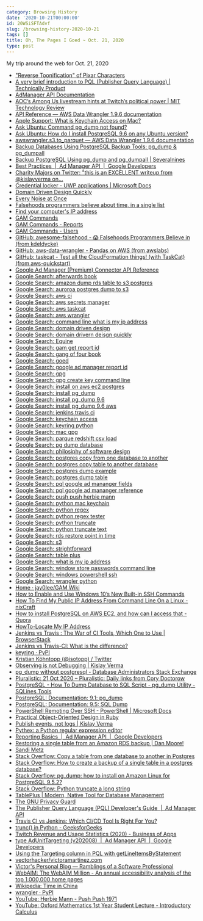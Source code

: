 ```yaml
---
category: Browsing History
date: '2020-10-21T00:00:00'
id: 20WSiSFTAdvf
slug: /browsing-history-2020-10-21
tags: []
title: Oh, The Pages I Goed ~ Oct. 21, 2020
type: post
---
```


My trip around the web for Oct. 21, 2020

- ["Reverse Toonification" of Pixar Characters](https://kottke.org/20/10/reverse-toonification-of-pixar-characters)
- [A very brief introduction to PQL (Publisher Query Language) | Technically Product](https://www.technicallyproduct.co.uk/online-advertising/a-very-brief-introduction-to-pql-publisher-query-language/)
- [AdManager API Documentation](https://googleads.github.io/googleads-php-lib/AdManager/namespaces/Google.AdsApi.Common.html)
- [AOC’s Among Us livestream hints at Twitch’s political power | MIT Technology Review](https://www.technologyreview.com/2020/10/21/1011038/aocs-among-us-livestream-hints-at-twitchs-political-power/)
- [API Reference — AWS Data Wrangler 1.9.6 documentation](https://aws-data-wrangler.readthedocs.io/en/stable/api.html#amazon-s3)
- [Apple Support: What is Keychain Access on Mac?](https://support.apple.com/guide/keychain-access/what-is-keychain-access-kyca1083/mac)
- [Ask Ubuntu: Command pg_dump not found?](https://askubuntu.com/questions/501091/command-pg-dump-not-found)
- [Ask Ubuntu: How do I install PostgreSQL 9.6 on any Ubuntu version?](https://askubuntu.com/questions/831292/how-do-i-install-postgresql-9-6-on-any-ubuntu-version)
- [awswrangler.s3.to_parquet — AWS Data Wrangler 1.9.6 documentation](https://aws-data-wrangler.readthedocs.io/en/stable/stubs/awswrangler.s3.to_parquet.html#awswrangler.s3.to_parquet)
- [Backup Databases Using PostgreSQL Backup Tools: pg_dump & pg_dumpall](https://www.postgresqltutorial.com/postgresql-backup-database/)
- [Backup PostgreSQL Using pg_dump and pg_dumpall | Severalnines](https://severalnines.com/database-blog/backup-postgresql-using-pgdump-and-pgdumpall)
- [Best Practices  |  Ad Manager API  |  Google Developers](https://developers.google.com/ad-manager/api/bestpractices)
- [Charity Majors on Twitter: "this is an EXCELLENT writeup from @kislayverma on...](https://twitter.com/mipsytipsy/status/1310776966648225793)
- [Credential locker - UWP applications | Microsoft Docs](https://docs.microsoft.com/en-us/windows/uwp/security/credential-locker)
- [Domain Driven Design Quickly](https://www.infoq.com/minibooks/domain-driven-design-quickly/)
- [Every Noise at Once](http://everynoise.com/engenremap.html)
- [Falsehoods programmers believe about time, in a single list](https://gist.github.com/timvisee/fcda9bbdff88d45cc9061606b4b923ca)
- [Find your computer's IP address](https://kb.iu.edu/d/aapa)
- [GAM Commands](https://sites.google.com/jis.edu.bn/gam-commands/home)
- [GAM Commands - Reports](https://sites.google.com/jis.edu.bn/gam-commands/people/reports)
- [GAM Commands - Users](https://sites.google.com/jis.edu.bn/gam-commands/people/users)
- [GitHub: awesome-falsehood - 😱 Falsehoods Programmers Believe in (from kdeldycke)](https://github.com/kdeldycke/awesome-falsehood)
- [GitHub: aws-data-wrangler - Pandas on AWS (from awslabs)](https://github.com/awslabs/aws-data-wrangler)
- [GitHub: taskcat - Test all the CloudFormation things! (with TaskCat) (from aws-quickstart)](https://github.com/aws-quickstart/taskcat)
- [Google Ad Manager (Premium) Connector API Reference](https://ricstonltd.bitbucket.io/google-ad-manager-premium/4.0.0/google-ad-manager-premium-apidoc.html)
- [Google Search: afterwards book](https://www.google.com/search?newwindow=1&client=safari&rls=en&ei=I0uQX8eWB8SC5wLRtInIDg&q=afterwards+book&oq=afterwards+book&gs_lcp=CgZwc3ktYWIQAzIICC4QyQMQkwIyCAguEMcBEK8BMgQIABAKMgoILhDHARCvARAKMgYIABAWEB4yBggAEBYQHjIGCAAQFhAeMgYIABAWEB4yBggAEBYQHjIGCAAQFhAeOgQIABBHOg0IABCxAxDJAxBGEPkBOgUIABCxAzoCCAA6AgguUNMkWJIsYNwtaABwAngAgAF4iAGCBJIBAzMuMpgBAKABAaoBB2d3cy13aXrIAQjAAQE&sclient=psy-ab&ved=0ahUKEwiHtIL098XsAhVEwVkKHVFaAukQ4dUDCAw&uact=5)
- [Google Search: amazon dump rds table to s3 postgres](https://www.google.com/search?newwindow=1&client=safari&rls=en&ei=w7OQX5WUA7Dy5gL_z4GYAg&q=amazon+dump+rds+table+to+s3+postgres&oq=amazon+dump+rds+table+to+s3+postgres&gs_lcp=CgZwc3ktYWIQAzIFCCEQoAE6BAgAEEc6BQghEKsCOgcIIRAKEKABULWmA1iyrwNgnLMDaABwAngAgAFyiAGyBpIBAzcuMpgBAKABAaoBB2d3cy13aXrIAQjAAQE&sclient=psy-ab&ved=0ahUKEwjVgczX28bsAhUwuVkKHf9nACMQ4dUDCAw&uact=5)
- [Google Search: auroroa postgres dump to s3](https://www.google.com/search?client=safari&rls=en&q=auroroa+postgres+dump+to+s3&ie=UTF-8&oe=UTF-8)
- [Google Search: aws ci](https://www.google.com/search?client=safari&rls=en&q=aws+ci&ie=UTF-8&oe=UTF-8)
- [Google Search: aws secrets manager](https://www.google.com/search?client=safari&rls=en&q=aws+secrets+manager&ie=UTF-8&oe=UTF-8)
- [Google Search: aws taskcat](https://www.google.com/search?client=safari&rls=en&q=aws+taskcat&ie=UTF-8&oe=UTF-8)
- [Google Search: aws wrangler](https://www.google.com/search?client=safari&rls=en&q=aws+wrangler&ie=UTF-8&oe=UTF-8)
- [Google Search: command line what is my ip address](https://www.google.com/search?client=safari&rls=en&q=command+line+what+is+my+ip+address&ie=UTF-8&oe=UTF-8)
- [Google Search: domain driven design](https://www.google.com/search?client=safari&rls=en&q=domain+driven+design&ie=UTF-8&oe=UTF-8)
- [Google Search: domain drivern deisgn quickly](https://www.google.com/search?client=safari&rls=en&q=domain+drivern+deisgn+quickly&ie=UTF-8&oe=UTF-8)
- [Google Search: Equine](https://www.google.com/search?client=safari&rls=en&q=Equine&ie=UTF-8&oe=UTF-8)
- [Google Search: gam get report id](https://www.google.com/search?client=safari&rls=en&q=gam+get+report+id&ie=UTF-8&oe=UTF-8)
- [Google Search: gang of four book](https://www.google.com/search?client=safari&rls=en&q=gang+of+four+book&ie=UTF-8&oe=UTF-8)
- [Google Search: goed](https://www.google.com/search?client=safari&rls=en&q=goed&ie=UTF-8&oe=UTF-8)
- [Google Search: google ad manager report id](https://www.google.com/search?newwindow=1&client=safari&rls=en&ei=P32QX5iWDsK05gKjg73oCA&q=google+ad+manager+report+id&oq=google+ad+manager+report+id&gs_lcp=CgZwc3ktYWIQAzIFCCEQqwIyBQghEKsCMgUIIRCrAjoECAAQRzoFCAAQkQI6BAgAEEM6CAgAELEDEIMBOgIIADoFCAAQsQM6CwguELEDEMcBEKMCOgoIABCxAxCDARBDOgcIABCxAxBDOgsIABCxAxCDARCRAjoNCAAQsQMQgwEQyQMQQzoICAAQyQMQkQI6BQgAEMkDOgcIABDJAxAKOgQIABAKOggIABCxAxDJAzoICCEQFhAdEB46BQghEKABOgcIABDJAxANOgQIABANOgYIABAWEB46BQgAEM0COggIABAIEA0QHjoGCAAQDRAeUMrVAliBnwNgzKADaApwAngAgAGTAYgB1RqSAQUyNS4xMpgBAKABAaoBB2d3cy13aXrIAQjAAQE&sclient=psy-ab&ved=0ahUKEwjYsfjYp8bsAhVCmlkKHaNBD40Q4dUDCAw&uact=5)
- [Google Search: gpg](https://www.google.com/search?client=safari&rls=en&q=gpg&ie=UTF-8&oe=UTF-8)
- [Google Search: gpg create key command line](https://www.google.com/search?client=safari&rls=en&q=gpg+create+key+command+line&ie=UTF-8&oe=UTF-8)
- [Google Search: install on aws ec2 postgres](https://www.google.com/search?client=safari&rls=en&q=install+on+aws+ec2+postgres&ie=UTF-8&oe=UTF-8)
- [Google Search: install pg_dump](https://www.google.com/search?client=safari&rls=en&q=install+pg_dump&ie=UTF-8&oe=UTF-8)
- [Google Search: install pg_dump 9.6](https://www.google.com/search?client=safari&rls=en&q=install+pg_dump+9.6&ie=UTF-8&oe=UTF-8)
- [Google Search: install pg_dump 9.6 aws](https://www.google.com/search?newwindow=1&client=safari&rls=en&ei=yeuQX5D8Be_t5gKup69w&q=install+pg_dump+9.6+aws&oq=install+pg_dump+9.6+aws&gs_lcp=CgZwc3ktYWIQAzIICCEQFhAdEB4yCAghEBYQHRAeOgcIABDJAxBDOgIIADoECAAQQzoFCAAQyQM6BQghEKABOgUIIRCrAlCuiAVYtYsFYPSMBWgAcAB4AIABhAGIAYgEkgEDMy4ymAEAoAEBqgEHZ3dzLXdpesABAQ&sclient=psy-ab&ved=0ahUKEwjQhLWOkcfsAhXvtlkKHa7TCw4Q4dUDCAw&uact=5)
- [Google Search: jenkins travis ci](https://www.google.com/search?client=safari&rls=en&q=jenkins+travis+ci&ie=UTF-8&oe=UTF-8)
- [Google Search: keychain access](https://www.google.com/search?client=safari&rls=en&q=keychain+access&ie=UTF-8&oe=UTF-8)
- [Google Search: keyring python](https://www.google.com/search?client=safari&rls=en&q=keyring+python&ie=UTF-8&oe=UTF-8)
- [Google Search: mac gpg](https://www.google.com/search?client=safari&rls=en&q=mac+gpg&ie=UTF-8&oe=UTF-8)
- [Google Search: parque redshift csv load](https://www.google.com/search?client=safari&rls=en&q=parque+redshift+csv+load&ie=UTF-8&oe=UTF-8)
- [Google Search: pg dump database](https://www.google.com/search?client=safari&rls=en&q=pg+dump+database&ie=UTF-8&oe=UTF-8)
- [Google Search: philosiphy of software design](https://www.google.com/search?client=safari&rls=en&q=philosiphy+of+software+design&ie=UTF-8&oe=UTF-8)
- [Google Search: postgres copy from one database to another](https://www.google.com/search?client=safari&rls=en&q=postgres+copy+from+one+database+to+another&ie=UTF-8&oe=UTF-8)
- [Google Search: postgres copy table to another database](https://www.google.com/search?client=safari&rls=en&q=postgres+copy+table+to+another+database&ie=UTF-8&oe=UTF-8)
- [Google Search: postgres dump example](https://www.google.com/search?client=safari&rls=en&q=postgres+dump+example&ie=UTF-8&oe=UTF-8)
- [Google Search: postgres dump table](https://www.google.com/search?client=safari&rls=en&q=postgres+dump+table&ie=UTF-8&oe=UTF-8)
- [Google Search: pql google ad mananger fields](https://www.google.com/search?client=safari&rls=en&q=pql+google+ad+mananger+fields&ie=UTF-8&oe=UTF-8)
- [Google Search: pql google ad mananger reference](https://www.google.com/search?client=safari&rls=en&q=pql+google+ad+mananger+reference&ie=UTF-8&oe=UTF-8)
- [Google Search: push push herbie mann](https://www.google.com/search?client=safari&rls=en&q=push+push+herbie+mann&ie=UTF-8&oe=UTF-8)
- [Google Search: python mac keychain](https://www.google.com/search?client=safari&rls=en&q=python+mac+keychain&ie=UTF-8&oe=UTF-8)
- [Google Search: python regex](https://www.google.com/search?client=safari&rls=en&q=python+regex&ie=UTF-8&oe=UTF-8)
- [Google Search: python regex tester](https://www.google.com/search?newwindow=1&client=safari&rls=en&ei=WsuQX_z6EqrU5gK7royIAQ&q=python+regex+tester&oq=python+regex&gs_lcp=CgZwc3ktYWIQAxgAMgQIABBHMgQIABBHMgQIABBHMgQIABBHMgQIABBHMgQIABBHMgQIABBHMgQIABBHUABYAGDNhwFoAHABeACAAQCIAQCSAQCYAQCqAQdnd3Mtd2l6yAEIwAEB&sclient=psy-ab)
- [Google Search: python truncate](https://www.google.com/search?client=safari&rls=en&q=python+truncate&ie=UTF-8&oe=UTF-8)
- [Google Search: python truncate text](https://www.google.com/search?client=safari&rls=en&q=python+truncate+text&ie=UTF-8&oe=UTF-8)
- [Google Search: rds restore point in time](https://www.google.com/search?client=safari&rls=en&q=rds+restore+point+in+time&ie=UTF-8&oe=UTF-8)
- [Google Search: s3](https://www.google.com/search?client=safari&rls=en&q=s3&ie=UTF-8&oe=UTF-8)
- [Google Search: strightforward](https://www.google.com/search?client=safari&rls=en&q=strightforward&ie=UTF-8&oe=UTF-8)
- [Google Search: table plus](https://www.google.com/search?client=safari&rls=en&q=table+plus&ie=UTF-8&oe=UTF-8)
- [Google Search: what is my ip address](https://www.google.com/search?client=safari&rls=en&q=what+is+my+ip+address&ie=UTF-8&oe=UTF-8)
- [Google Search: window store passwords command line](https://www.google.com/search?client=safari&rls=en&q=window+store+passwords+command+line&ie=UTF-8&oe=UTF-8)
- [Google Search: windows powershell ssh](https://www.google.com/search?client=safari&rls=en&q=windows+powershell+ssh&ie=UTF-8&oe=UTF-8)
- [Google Search: wrangler python](https://www.google.com/search?newwindow=1&client=safari&rls=en&ei=9ZaQX9a_Fu_M5gLch6i4BQ&q=wrangler+python&oq=wrangler+python&gs_lcp=CgZwc3ktYWIQAzIFCAAQyQMyCAgAEBYQChAeMggIABAWEAoQHjIICAAQFhAKEB46BAgAEEc6EQguEMcBEK8BEMkDEJECEJMCOgUIABCRAjoLCC4QsQMQxwEQowI6CAgAELEDEIMBOgUIABCxAzoCCAA6BggAEBYQHlDsEliZGWC0G2gAcAJ4AIABcYgB0QSSAQM2LjGYAQCgAQGqAQdnd3Mtd2l6yAEIwAEB&sclient=psy-ab&ved=0ahUKEwiWjsabwMbsAhVvplkKHdwDClcQ4dUDCAw&uact=5)
- [Home · jay0lee/GAM Wiki](https://github.com/jay0lee/GAM/wiki)
- [How to Enable and Use Windows 10’s New Built-in SSH Commands](https://www.howtogeek.com/336775/how-to-enable-and-use-windows-10s-built-in-ssh-commands/)
- [How To Find My Public IP Address From Command Line On a Linux - nixCraft](https://www.cyberciti.biz/faq/how-to-find-my-public-ip-address-from-command-line-on-a-linux/)
- [How to install PostgreSQL on AWS EC2, and how can I access that - Quora](https://www.quora.com/How-can-I-install-PostgreSQL-on-AWS-EC2-and-how-can-I-access-that)
- [HowTo-Locate My IP Address](https://www.sas.upenn.edu/~jasonrw/HowTo-FindIP.htm)
- [Jenkins vs Travis : The War of CI Tools, Which One to Use | BrowserStack](https://www.browserstack.com/guide/jenkins-vs-travis-ci-tools)
- [Jenkins vs Travis-CI: What is the difference?](https://www.guru99.com/jenkins-vs-travis.html)
- [keyring · PyPI](https://pypi.org/project/keyring/)
- [Kristian Köhntopp (@isotopp) / Twitter](https://twitter.com/isotopp)
- [Observing is not Debugging | Kislay Verma](https://kislayverma.com/software-architecture/observing-is-not-debugging-and-other-misnomers/)
- [pg_dump without postgresql - Database Administrators Stack Exchange](https://dba.stackexchange.com/questions/193023/pg-dump-without-postgresql)
- [Pluralistic: 21 Oct 2020 – Pluralistic: Daily links from Cory Doctorow](https://pluralistic.net/2020/10/21/each-drop-of-strych-a-nine/#a-sort-of-runic-rhyme)
- [PostgreSQL - How To Dump Database to SQL Script - pg_dump Utility - SQLines Tools](http://www.sqlines.com/postgresql/how-to/pg_dump_database_file)
- [PostgreSQL: Documentation: 9.1: pg_dump](https://www.postgresql.org/docs/9.1/app-pgdump.html)
- [PostgreSQL: Documentation: 9.5: SQL Dump](https://www.postgresql.org/docs/9.5/backup-dump.html)
- [PowerShell Remoting Over SSH - PowerShell | Microsoft Docs](https://docs.microsoft.com/en-us/powershell/scripting/learn/remoting/ssh-remoting-in-powershell-core?view=powershell-7)
- [Practical Object-Oriented Design in Ruby](https://www.poodr.com/)
- [Publish events, not logs | Kislay Verma](https://kislayverma.com/programming/publish-events-not-logs/)
- [Pythex: a Python regular expression editor](https://pythex.org/)
- [Reporting Basics  |  Ad Manager API  |  Google Developers](https://developers.google.com/ad-manager/api/reporting#python)
- [Restoring a single table from an Amazon RDS backup | Dan Moore!](http://www.mooreds.com/wordpress/archives/2295)
- [Sandi Metz](https://sandimetz.com/)
- [Stack Overflow: Copy a table from one database to another in Postgres](https://stackoverflow.com/questions/3195125/copy-a-table-from-one-database-to-another-in-postgres)
- [Stack Overflow: How to create a backup of a single table in a postgres database?](https://stackoverflow.com/questions/3682866/how-to-create-a-backup-of-a-single-table-in-a-postgres-database)
- [Stack Overflow: pg_dump: how to install on Amazon Linux for PostgreSQL 9.5.2?](https://stackoverflow.com/questions/36881350/pg-dump-how-to-install-on-amazon-linux-for-postgresql-9-5-2)
- [Stack Overflow: Python truncate a long string](https://stackoverflow.com/questions/2872512/python-truncate-a-long-string)
- [TablePlus | Modern, Native Tool for Database Management](https://tableplus.com/)
- [The GNU Privacy Guard](https://gnupg.org/)
- [The Publisher Query Language (PQL) Developer's Guide  |  Ad Manager API](https://developers.google.com/ad-manager/api/pqlreference)
- [Travis CI vs Jenkins: Which CI/CD Tool Is Right For You?](https://www.lambdatest.com/blog/travis-ci-vs-jenkins/)
- [trunc() in Python - GeeksforGeeks](https://www.geeksforgeeks.org/g-fact-35-truncate-in-python/)
- [Twitch Revenue and Usage Statistics (2020) - Business of Apps](https://www.businessofapps.com/data/twitch-statistics/#:~:text=generated%20through%20advertising-,Twitch%20User%20Statistics,monthly%20users%20at%20140%20million.)
- [type AdUnitTargeting (v202008)  |  Ad Manager API  |  Google Developers](https://developers.google.com/ad-manager/api/reference/v202008/PublisherQueryLanguageService.AdUnitTargeting)
- [Using the Targeting column in PQL with getLineItemsByStatement](https://groups.google.com/g/google-doubleclick-for-publishers-api/c/zUsX58MPOXg)
- [vectorhacker/victoramartinez.com](https://github.com/vectorhacker/victoramartinez.com)
- [Victor's Personal Blog — Ramblings of a Software Professional](https://victoramartinez.com/)
- [WebAIM: The WebAIM Million - An annual accessibility analysis of the top 1,000,000 home pages](https://webaim.org/projects/million/)
- [Wikipedia: Time in China](https://en.wikipedia.org/wiki/Time_in_China)
- [wrangler · PyPI](https://pypi.org/project/wrangler/)
- [YouTube: Herbie Mann - Push Push 1971](https://www.youtube.com/watch?v=iR64lF2agbM)
- [YouTube: Oxford Mathematics 1st Year Student Lecture - Introductory Calculus](https://www.youtube.com/watch?v=I3GWzXRectE&feature=youtu.be)